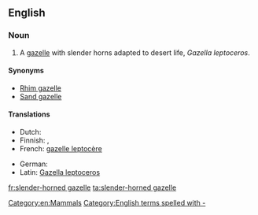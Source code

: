 ==English==
{{wikipedia}}

===Noun===
{{en-noun}}

# A [[gazelle]] with slender horns adapted to desert life, ''Gazella leptoceros''.

====Synonyms====
* [[Rhim gazelle]]
* [[Sand gazelle]]

====Translations====
{{trans-top|''Gazella leptoceros''}}
* Dutch: {{t-|nl|duingazelle|m}}
* Finnish: {{t-|fi|valkogaselli}}, {{t-|fi|saharangaselli}}
* French: [[gazelle leptocère]]
{{trans-mid}}
* German: {{t-|de|Dünengazelle|f}}
* Latin: [[Gazella leptoceros]]
{{trans-bottom}}

[[Category:en:Mammals]]
[[Category:English terms spelled with -]]

[[fr:slender-horned gazelle]]
[[ta:slender-horned gazelle]]